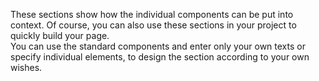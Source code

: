 

<Meta
  title="Sections"
  subtitle="Overview"
/>

These sections show how the individual components can be put into context.
Of course, you can also use these sections in your project to quickly build your page.
<br />
You can use the standard components and enter only your own texts or specify individual elements,
to design the section according to your own wishes.
<br />
<OverviewDescription path="/sections" />